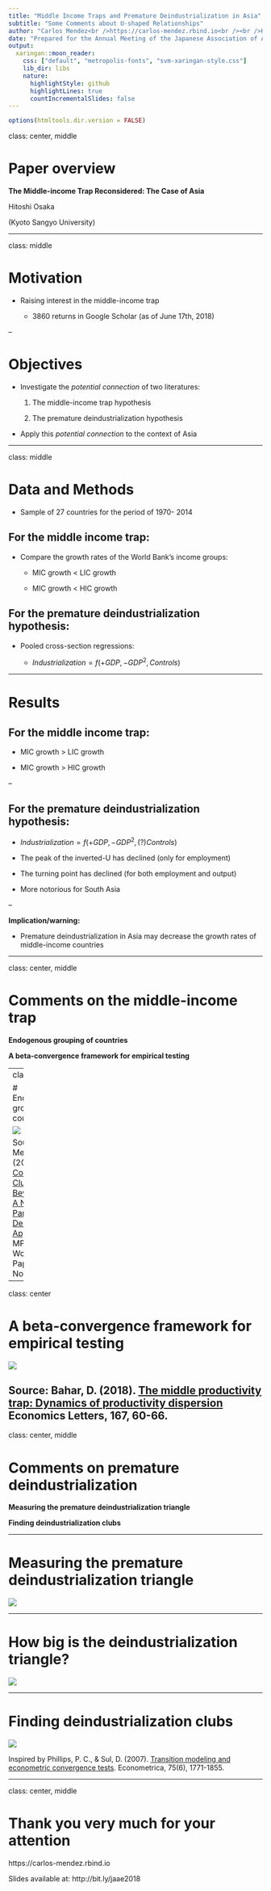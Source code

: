 ```yaml
---
title: "Middle Income Traps and Premature Deindustrialization in Asia"
subtitle: "Some Comments about U-shaped Relationships"
author: "Carlos Mendez<br />https://carlos-mendez.rbind.io<br /><br />Kyushu University"
date: "Prepared for the Annual Meeting of the Japanese Association of Applied Economics<br /><br />[ Slides available at: https://bit.ly/jaae2018 ]"
output:
  xaringan::moon_reader:
    css: ["default", "metropolis-fonts", "svm-xaringan-style.css"]
    lib_dir: libs
    nature:
      highlightStyle: github
      highlightLines: true
      countIncrementalSlides: false
---
```


```r
options(htmltools.dir.version = FALSE)
```

class: center, middle

# Paper overview

**The Middle-income Trap Reconsidered: The Case of Asia**

Hitoshi Osaka

(Kyoto Sangyo University)

---

class: middle

# Motivation

- Raising interest in the middle-income trap

  - 3860 returns in Google Scholar (as of June 17th, 2018)

--
  
# Objectives

- Investigate the _potential connection_ of two literatures:

  1. The middle-income trap hypothesis
  
  2. The premature deindustrialization hypothesis 

- Apply this _potential connection_ to the context of Asia

---

class: middle

# Data and Methods

- Sample of 27 countries for the period of 1970- 2014

## For the middle income trap:

- Compare the growth rates of the World Bank's income groups:
  
  - MIC growth < LIC growth
  
  - MIC growth < HIC growth

## For the premature deindustrialization hypothesis:

- Pooled cross-section regressions:

  - $Industrialization = f(+GDP, -GDP^2, Controls)$

---

# Results

## For the middle income trap:
  
  - MIC growth > LIC growth
  
  - MIC growth > HIC growth

--

## For the premature deindustrialization hypothesis:

  - $Industrialization = f(+GDP, -GDP^2, (?)Controls)$
  
  - The peak of the inverted-U has declined (only for employment)
  
  - The turning point has declined (for both employment and output)
  
  - More notorious for South Asia
 
--
  
**Implication/warning:**

- Premature deindustrialization in Asia may decrease the growth rates of middle-income countries

---

class: center, middle

# Comments on the middle-income trap

**Endogenous grouping of countries**

**A beta-convergence framework for empirical testing **

---
class: center

# Endogenous grouping of countries

![](figs/density-clusters.jpg)

Source: Mendez C. (2017). [Convergence Clubs Beyond GDP: A Non-Parametric Density Approach.](https://carlos-mendez.rbind.io/talk/convergence-clubs-beyond-gdp/) MPRA Working Paper No. 82048

---

class: center

# A beta-convergence framework for empirical testing

![](figs/convergence-u.jpg)

Source: Bahar, D. (2018). [The middle productivity trap: Dynamics of productivity dispersion](https://www.sciencedirect.com/science/article/pii/S0165176518300843) Economics Letters, 167, 60-66.
---

class: center, middle

# Comments on premature deindustrialization

**Measuring the premature deindustrialization triangle**

**Finding deindustrialization clubs**

---

# Measuring the premature deindustrialization triangle

![](figs/deindustrialization.jpg)

---

# How big is the deindustrialization triangle?

![](figs/deindustrialization-triangle.jpg)

---

# Finding deindustrialization clubs

![](figs/deindustrialization-clubs.jpg)

Inspired by Phillips, P. C., & Sul, D. (2007). [Transition modeling and econometric convergence tests](https://onlinelibrary.wiley.com/doi/full/10.1111/j.1468-0262.2007.00811.x). Econometrica, 75(6), 1771-1855. 

---

class: center, middle

# Thank you very much for your attention

https://carlos-mendez.rbind.io

Slides available at: http://bit.ly/jaae2018